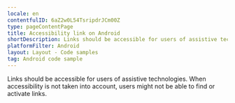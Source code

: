 ```yaml
---
locale: en
contentfulID: 6aZ2w0L54TsripdrJCm00Z
type: pageContentPage
title: Accessibility link on Android
shortDescription: Links should be accessible for users of assistive technologies.
platformFilter: Android
layout: Layout - Code samples
tag: Android code sample
---
```


Links should be accessible for users of assistive technologies. When accessibility is not taken into account, users might not be able to find or activate links.

<CodeSample id="accessibility-link" locale="en" platform="android" />
